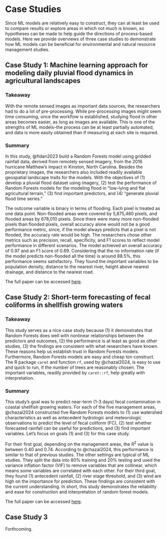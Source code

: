 # Case Studies    

Since ML models are relatively easy to construct, they can at least be used to compare results or explore areas in which not much is known, so hypotheses can be made to help guide the directions of process-based models. Here we provide overviews of three case studies to demonstrate how ML models can be beneficial for environmental and natural resource management studies.    

## Case Study 1: Machine learning approach for modeling daily pluvial flood dynamics in agricultural landscapes  

### Takeaway  

With the remote sensed images as important data sources, the researchers had to do a lot of pre-processing. While pre-processing images might seem time consuming, once the workflow is established, studying flood in other areas becomes easier, as long as images are available. This is one of the strengths of ML models--the process can be at least partially automated, and data is more easily obtained than if measuring at each site is required.  

### Summary  

In this study, @fidan2023 build a Random Forests model using gridded rainfall data, derived from remotely sensed imagery, from the 2016 hurricane Matthew's impact in Kinston, North Carolina. Besides the proprietary images, the researchers also included readily available geospatial landscape traits for the models. With the objectives of (1) develop a pluvial flood dataset using imagery, (2) test the performance of Random Forests models for the modeling flood in "low-lying and flat agricultural terrain," (3) find important predictors, and (4) "generate pluvial flood time series."  

The outcome variable is binary in terms of flooding. Each pixel is treated as one data point. Non-flooded areas were covered by 5,875,480 pixels, and flooded areas by 678,010 pixels. Since there were many more non-flooded pixels than flooded pixels, overall accuracy alone would not be a good performance metric, since, if the model always predicts that a pixel is not flooded, the accuracy rate would be high. The researchers chose other metrics such as precision, recall, specificity, and F1 scores to reflect model performance in different scenarios. The model achieved an overall accuracy of 0.97 and an F1 score of 0.69. Considering that the no information rate (if the model predicts non-flooded all the time) is around 88.5%, this performance seems satisfactory. They found the important variables to be population density, distance to the nearest river, height above nearest drainage, and distance to the nearest road.    

The full paper can be accessed [here](https://www.sciencedirect.com/science/article/pii/S1364815223001445?dgcid=author). 

## Case Study 2: Short-term forecasting of fecal coliforms in shellfish growing waters  

### Takeaway  

This study serves as a nice case study because (1) it demonstrates that Random Forests does well with nonlinear relationships between the predictors and outcomes, (2) the performance is at least as good as other studies, (3) the findings are consistent with what researchers have known. These reasons help us establish trust in Random Forests models. Furthermore, Random Forests models are easy and cheap ton construct. The R package `caret` and function `rf`, used by @chazal2024, is easy to use and quick to run, if the number of trees are reasonably chosen. The important variables, readily provided by `caret::rf`, help greatly with interpretation.  

### Summary  

This study's goal was to predict near-term (1-3 days) fecal contamination in coastal shellfish growing waters. For each of the five management areas, @chazal2024 constructed five Random Forests models to (1) use watershed characteristics as well as antecedent hydrologic and meteorologic observations to predict the level of fecal coliform (FC), (2) test whether forecasted rainfall can be useful for predictions, and (3) find important variables. Let's focus on goals (1) and (3) for this case study.  

For their first goal, depending on the management areas, the $R^2$ value is between 0.40 and 0.74. According to @chazal2024, this performance is similar to that of previous studies. The other settings are typical of ML studies. They split the data into 80% training and 20% testing and used the variance inflation factor (VIF) to remove variables that are collinear, which means some variables are correlated with each other. For their third goal, they found (1) antecedent rainfall, (2) river stage threshold, and (3) wind are high on the importance for prediction. These findings are consistent with the current understanding. In short, this study demonstrates the reliability and ease for construction and interpretation of random forest models.  

The full paper can be accessed [here](https://www.sciencedirect.com/science/article/pii/S0025326X24000304?via%3Dihub).  

## Case Study 3  

Forthcoming. 
